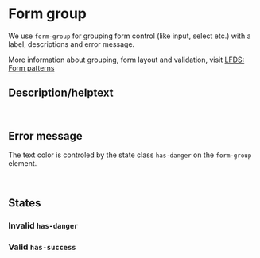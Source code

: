 

# Form group

<Meta of={FormGroupStories} />

We use `form-group` for grouping form control (like input, select etc.) with a label, descriptions and error message.

<Canvas of={FormGroupStories.Grouping} />

More information about grouping, form layout and validation, visit [LFDS: Form patterns](https://lfds.netlify.app/patterns/form-patterns)

## Description/helptext

```html
<small class="form-text text-muted">Helptext here</small>
```

## Error message

The text color is controled by the state class `has-danger` on the `form-group` element.

```html
<small class="form-control-feedback">This is an error message</small>
```

## States

### Invalid `has-danger`

<Canvas of={FormGroupStories.Invalid} />

### Valid `has-success`

<Canvas of={FormGroupStories.Valid} />
